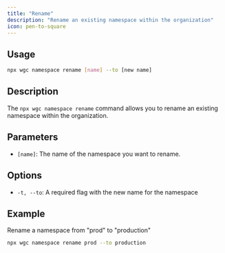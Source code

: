 ```yaml
---
title: "Rename"
description: "Rename an existing namespace within the organization"
icon: pen-to-square
---
```


## Usage

```bash
npx wgc namespace rename [name] --to [new name]
```

## Description

The `npx wgc namespace rename` command allows you to rename an existing namespace within the organization.

## **Parameters**

* `[name]`: The name of the namespace you want to rename.

## Options

* `-t, --to`: A required flag with the new name for the namespace

## **Example**

Rename a namespace from "prod" to "production"

```bash
npx wgc namespace rename prod --to production
```

